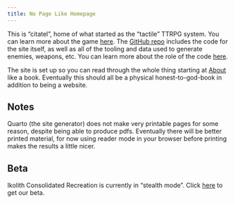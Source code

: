 ```yaml
---
title: No Page Like Homepage
---
```


This is "citatel", home of what started as the "tactile" TTRPG system. You can learn more about the game [here](book/about/about.qmd). The [GitHub repo](https://github.com/ikolith/citatel) includes the code for the site itself, as well as all of the tooling and data used to generate enemies, weapons, etc. You can learn more about the role of the code [here](book/resources/why_code.md).

The site is set up so you can read through the whole thing starting at [About](book/about/about.qmd) like a book. Eventually this should all be a physical honest-to-god-book in addition to being a website.

<!-- ## How much do I need to read?

If you want to hop right into a game as a player, read [Quickstart](book/quickstart.qmd). If you've got some time, read [Rules](book/p1_rules_and_character_creation/s1_rules/intro.qmd) and [create a character](/book/p1_rules_and_character_creation/s2_character_creation/how_to_character_creation). If you want to GM using Talaje, you probably want to read up to and through the Adventures section, you probably want to also read the Creation Guides section.

The rules are split into three sections: "Sixtem" (core rules), "Tactile" (context specific low-fantasy mechanics) and "Talaje" (setting-specific rules). This is done so you can easily replace or modify sections. -->

<!-- ## What do I need to play this game?
 
You'll need a d20, d12, d10, d8, 2d6s, and a d4. You'll need pen and paper, you don't *need* anything else. There are [downloads](/book/code_and_downloads/downloads.md) including entity cards, handouts, and character sheets. A GM might want to consider using some of the Python tools to quickly look things up and generate enemies, encounters, etc. -->

## Notes

Quarto (the site generator) does not make very printable pages for some reason, despite being able to produce pdfs. Eventually there will be better printed material, for now using reader mode in your browser before printing makes the results a little nicer.

## Beta

Ikolith Consolidated Recreation is currently in "stealth mode". Click [here](beta) to get our beta.

